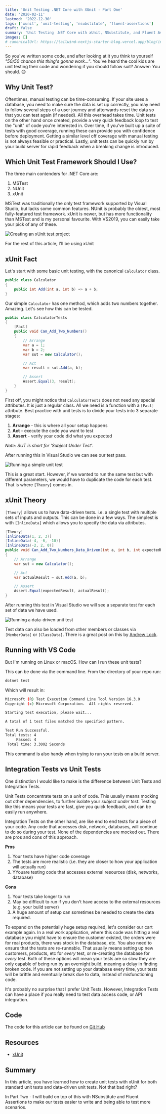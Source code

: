 ```yaml
---
title: 'Unit Testing .NET Core with XUnit - Part One'
date: '2020-02-11'
lastmod: '2022-12-30'
tags: ['xunit', 'unit-testing', 'nsubstitute', 'fluent-assertions']
draft: false
summary: 'Unit Testing .NET Core with xUnit, NSubstitute, and Fluent Assertions.'
images: []
# canonicalUrl: https://tailwind-nextjs-starter-blog.vercel.app/blog/introducing-tailwind-nextjs-starter-blog
---
```


So you've written some code, and after looking at it you think to yourself *"50/50 chance this thing's gonna work..."*.  You've heard the cool kids are unit testing their code and wondering if you should follow suit? Answer: You should. 😉

## Why Unit Test?

Oftentimes, manual testing can be time-consuming.  If your site uses a database, you need to make sure the data is set up correctly, you may need to follow several steps of a user journey and afterwards reset the data so that you can test again (if needed).  All this overhead takes time.  Unit tests on the other hand once created, provide a very quick feedback loop to test the "unit" of code you're interested in.  Over time, if you've built up a suite of tests with good coverage, running these can provide you with confidence before deployment.  Getting a similar level off coverage with manual testing is not always feasible or practical.  Lastly, unit tests can be quickly run by your build server for rapid feedback when a breaking change is introduced.

## Which Unit Test Framework Should I Use?
The three main contenders for .NET Core are:
1. MSTest
2. NUnit
3. xUnit

MSTest was traditionally the only test framework supported by Visual Studio, but lacks some common features.  NUnit is probably the oldest, most fully-featured test framework.  xUnit is newer, but has more functionality than MSTest and is my personal favourite.  With VS2019, you can easily take your pick of any of these.

![Creating an xUnit test project](/static/images/xunit-unit-testing/create-test-project.png)

For the rest of this article, I'll be using xUnit

## xUnit Fact
Let's start with some basic unit testing, with the canonical `Calculator` class.

```csharp
public class Calculator
{
    public int Add(int a, int b) => a + b;
}
```

Our simple `Calculator` has one method, which adds two numbers together.  Amazing.  Let's see how this can be tested.

```csharp
public class CalculatorTests
{
    [Fact]
    public void Can_Add_Two_Numbers()
    {
        // Arrange
        var a = 1;
        var b = 2;
        var sut = new Calculator();

        // Act
        var result = sut.Add(a, b);

        // Assert
        Assert.Equal(3, result);
    }
}
```

First off, you might notice that `CalculatorTests` does not need any special attributes.  It is just a regular class.  All we need is a function with a `[Fact]` attribute.  Best practice with unit tests is to divide your tests into 3 separate stages:

1. **Arrange** - this is where all your setup happens
2. **Act** - execute the code you want to test
3. **Assert** - verify your code did what you expected

*Note: SUT is short for 'Subject Under Test'.*

After running this in Visual Studio we can see our test pass.

![Running a simple unit test](/static/images/xunit-unit-testing/unit-test-result-1.png)

This is a great start.  However, if we wanted to run the same test but with different parameters, we would have to duplicate the code for each test.  That is where `[Theory]` comes in.

## xUnit Theory
`[Theory]` allows us to have data-driven tests.  i.e. a single test with multiple sets of inputs and outputs.  This can be done in a few ways.  The simplest is with `[InlineData]` which allows you to specify the data via attributes.


```csharp
[Theory]
[InlineData(1, 2, 3)]
[InlineData(-4, -6, -10)]
[InlineData(-2, 2, 0)]
public void Can_Add_Two_Numbers_Data_Driven(int a, int b, int expectedResult)
{
    // Arrange
    var sut = new Calculator();

    // Act
    var actualResult = sut.Add(a, b);

    // Assert
    Assert.Equal(expectedResult, actualResult);
}
```

After running this test in Visual Studio we will see a separate test for each set of data we have used.

![Running a data-driven unit test](/static/images/xunit-unit-testing/unit-test-result-2.png)

Test data can also be loaded from other members or classes via `[MemberData]` or `[ClassData]`.  There is a great post on this by [Andrew Lock](https://andrewlock.net/creating-parameterised-tests-in-xunit-with-inlinedata-classdata-and-memberdata/).

## Running with VS Code
But I'm running on Linux or macOS.  How can I run these unit tests?

This can be done via the command line.  From the directory of your repo run:

```bash
dotnet test
```

Which will result in:

```bash
Microsoft (R) Test Execution Command Line Tool Version 16.3.0
Copyright (c) Microsoft Corporation.  All rights reserved.

Starting test execution, please wait...

A total of 1 test files matched the specified pattern.

Test Run Successful.
Total tests: 4
     Passed: 4
 Total time: 3.3002 Seconds
```

This command is also handy when trying to run your tests on a build server.

## Integration Tests vs Unit Tests
One distinction I would like to make is the difference between Unit Tests and Integration Tests.

Unit Tests concentrate tests on a *unit* of code.  This usually means mocking out other dependencies, to further isolate your *subject under test*.  Testing like this means your tests are fast, give you quick feedback, and can be easily run anywhere.

Integration Tests on the other hand, are like end to end tests for a piece of your code.  Any code that accesses disk, network, databases, will continue to do so during your test.  None of the dependencies are mocked out.  There are pros and cons of this approach.

**Pros**
1. Your tests have higher code coverage
2. The tests are more realistic (i.e. they are closer to how your application will actually run)
3. YYouare testing code that accesses external resources (disk, networks, database)

**Cons**
1. Your tests take longer to run
2. May be difficult to run if you don't have access to the external resources (e.g. your build server)
3. A huge amount of setup can sometimes be needed to create the data required.  

To expand on the potentially huge setup required, let's consider our cart example again.  In a real work application, where this code was hitting a real database you might have to ensure the customer existed, the orders were for real products, there was stock in the database, etc.  You also need to ensure that the tests are re-runnable.  That usually means setting up new customers, products, etc for *every* test, or re-creating the database for *every* test.  Both of these options will mean your tests are so slow they are only capable of being run by an overnight build, meaning a delay in finding broken code.  If you are not setting up your database every time, your tests will be brittle and eventually break due to data, instead of misfunctioning code.

It's probably no surprise that I prefer Unit Tests.  However, Integration Tests can have a place if you really need to test data access code, or API integration.

## Code
The code for this article can be found on [Git Hub](https://github.com/danielmackay/dotnet-core-xunit)

## Resources
- [xUnit](https://xunit.net/)

## Summary
In this article, you have learned how to create unit tests with xUnit for both standard unit tests and data-driven unit tests.  Not that bad right?

In Part Two - I will build on top of this with NSubstitute and Fluent Assertions to make our tests easier to write and being able to test more scenarios.






